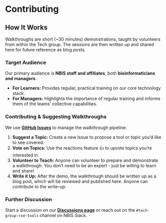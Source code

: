 # Contributing

## How It Works

Walkthroughs are short (~30 minutes) demonstrations, taught by volunteers from within the Tech group.
The sessions are then written up and shared here for future reference as blog posts.

### Target Audience

Our primary audience is **NBIS staff and affiliates**, both **bioinformaticians and managers**.

* **For Learners:** Provides regular, practical training on our core technology stack.
* **For Managers:** Highlights the importance of regular training and informs them of the teams' collective capabilities.

### Contributing & Suggesting Walkthroughs

We use **[GitHub Issues](https://github.com/NBISweden/Training-Tech-shorts/issues)** to manage the walkthrough pipeline:

1. **Suggest a Topic:** Create a new Issue to propose a tool or topic you'd like to see covered.
2. **Vote on Topics:** Use the reactions feature 👍 to upvote topics you're interested in.
3. **Volunteer to Teach:** Anyone can volunteer to prepare and demonstrate a walkthrough. You don't need to be an expert - just be willing to learn and share!
4. **Write it Up:** After the demo, the walkthrough should be written up as a blog post, which will be reviewed and published here. Anyone can contribute to the write-up.

### Further Discussion

Start a discussion on our **[Discussions page](https://github.com/NBISweden/Training-Tech-shorts/discussions)**
or reach out on the `#tech-group-rse-tools` channel on NBIS Slack.
